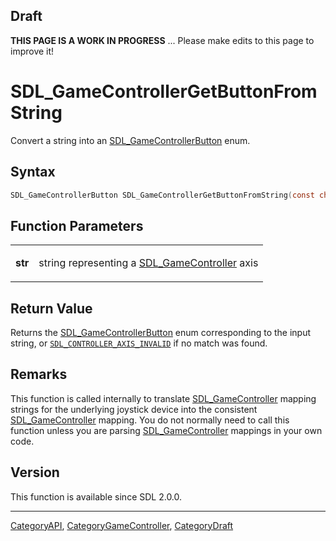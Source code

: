 
== Draft ==

'''THIS PAGE IS A WORK IN PROGRESS''' ... Please make edits to this page to improve it!


<!-- #*^*^*^*^*See https://wiki.libsdl.org/SGFunctions for details on editing this page*^*^*^*^* -->
= SDL_GameControllerGetButtonFromString =

Convert a string into an [[SDL_GameControllerButton]] enum.

== Syntax ==

<syntaxhighlight lang='c'>
SDL_GameControllerButton SDL_GameControllerGetButtonFromString(const char *str);
</syntaxhighlight>

== Function Parameters ==

{|
|'''str'''
|string representing a [[SDL_GameController]] axis
|}

== Return Value ==

Returns the [[SDL_GameControllerButton]] enum corresponding to the input
string, or <code>[[SDL_CONTROLLER_AXIS_INVALID]]</code> if no match was
found.

== Remarks ==

This function is called internally to translate [[SDL_GameController]]
mapping strings for the underlying joystick device into the consistent
[[SDL_GameController]] mapping. You do not normally need to call this
function unless you are parsing [[SDL_GameController]] mappings in your own
code.

== Version ==

This function is available since SDL 2.0.0.

----
[[CategoryAPI]], [[CategoryGameController]], [[CategoryDraft]]
<!-- #See the Style Guide for instructions on editing the footer. -->


